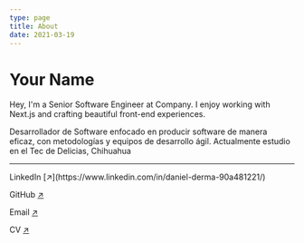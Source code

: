 ```yaml
---
type: page
title: About
date: 2021-03-19
---
```


# Your Name

Hey, I'm a Senior Software Engineer at Company. I enjoy working with Next.js and crafting beautiful front-end experiences.

Desarrollador de Software enfocado en producir software de manera eficaz, con metodologías y equipos de desarrollo ágil. Actualmente estudio en el Tec de Delicias, Chihuahua

---

<div>
LinkedIn [↗](https://www.linkedin.com/in/daniel-derma-90a481221/)

GitHub [↗](https://github.com/DanielDerma)

Email [↗](mailto:danielderma.contact@gmail.com)

CV [↗](https://drive.google.com/file/d/12kto4iF1bDwZ64ixdP3_iPj_8F73dsd6/view)

</div>
